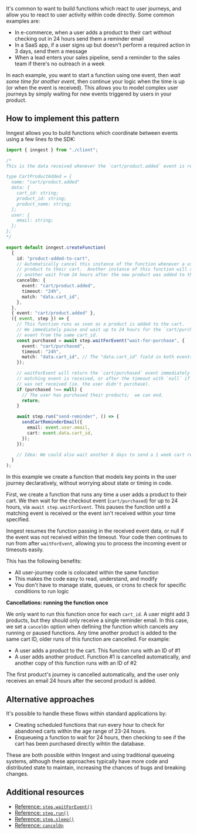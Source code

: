 It's common to want to build functions which react to user journeys, and allow you to react to user activity within code directly.  Some common examples are:

- In e-commerce, when a user adds a product to their cart without checking out in 24 hours send them a reminder email
- In a SaaS app, if a user signs up but doesn't perform a required action in 3 days, send them a message
- When a lead enters your sales pipeline, send a reminder to the sales team if there's no outreach in a week

In each example, you want to start a function using one event, then _wait some time for another event_, then continue your logic when the time is up (or when the event is received). This allows you to model complex user journeys by simply waiting for new events triggered by users in your product.

## How to implement this pattern

Inngest allows you to build functions which coordinate between events using a few lines fo the SDK:

```typescript
import { inngest } from "./client";

/*
This is the data received whenever the `cart/product.added` event is received:

type CartProductAdded = {
  name: "cart/product.added"
  data: {
    cart_id: string;
    product_id: string;
    product_name: string;
  };
  user: {
    email: string;
  };
};
*/

export default inngest.createFunction(
  {
    id: "product-added-to-cart",
    // Automatically cancel this instance of the function whenever a user adds another
    // product to their cart.  Another instance of this function will run and schedule
    // another wait from 24 hours after the new product was added to their cart.
    cancelOn: {
      event: "cart/product.added",
      timeout: "24h",
      match: "data.cart_id",
    },
  },
  { event: "cart/product.added" },
  ({ event, step }) => {
    // This function runs as soon as a product is added to the cart.
    // We immediately pause and wait up to 24 hours for the `cart/purchased`
    // event from the same cart_id.
    const purchased = await step.waitForEvent("wait-for-purchase", {
      event: "cart/purchased",
      timeout: "24h",
      match: "data.cart_id", // The "data.cart_id" field in both events must match.
    });

    // waitForEvent will return the `cart/purchased` event immediately when the
    // matching event is received, or after the timeout with `null` if the event
    // was not received (ie. the user didn't purchase).
    if (purchased !== null) {
      // The user has purchased their products;  we can end.
      return;
    }

    await step.run("send-reminder", () => {
      sendCartReminderEmail({
        email: event.user.email,
        cart: event.data.cart_id,
      });
    });

    // Idea: We could also wait another 6 days to send a 1 week cart reminder
  }
);
```

In this example we create a function that models key points in the user journey declaratively, without worrying about state or timing in code.

First, we create a function that runs any time a user adds a product to their cart.  We then wait for the checkout event (`cart/purchased`) for up to 24 hours, via `await step.waitForEvent`.  This pauses the function until a matching event is received or the event isn't received within your time specified.

Inngest resumes the function passing in the received event data, or null if the event was not received within the timeout.  Your code then continues to run from after `waitForEvent`, allowing you to process the incoming event or timeouts easily.

This has the following benefits:

- All user-journey code is colocated within the same function
- This makes the code easy to read, understand, and modify
- You don't have to manage state, queues, or crons to check for specific conditions to run logic

**Cancellations: running the function once**

We only want to run this function once for each `cart_id`.  A user might add 3 products, but they should only receive a single reminder email.  In this case, we set a `cancelOn` option when defining the function which cancels any running or paused functions.  Any time another product is added to the same cart ID, older runs of this function are cancelled.  For example:

- A user adds a product to the cart.  This function runs with an ID of #1
- A user adds another product.  Function #1 is cancelled automatically, and another copy of this function runs with an ID of #2

The first product's journey is cancelled automatically, and the user only receives an email 24 hours after the second product is added.

## Alternative approaches

It's possible to handle these flows within standard applications by:

- Creating scheduled functions that run every hour to check for abandoned carts within the age range of 23-24 hours.
- Enqueueing a function to wait for 24 hours, then checking to see if the cart has been purchased directly wihtin the database.

These are both possible within Inngest and using traditional queueing systems, although these approaches typically have more code and distributed state to maintain, increasing the chances of bugs and breaking changes.


## Additional resources

- [Reference: `step.waitForEvent()`](/docs/reference/functions/step-wait-for-event)
- [Reference: `step.run()`](/docs/reference/functions/step-run)
- [Reference: `step.sleep()`](/docs/reference/functions/step-sleep)
- [Reference: `cancelOn`](/docs/functions/cancellation)

